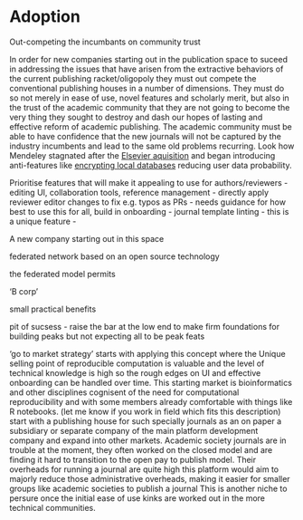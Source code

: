 # Adoption

Out-competing the incumbants on community trust

In order for new companies starting out in the publication space to suceed in addressing the issues that have arisen from the extractive behaviors of the current publishing racket/oligopoly they must out compete the conventional publishing houses in a number of dimensions. 
They must do so not merely in ease of use, novel features and scholarly merit, but also in the trust of the academic community that they are not going to become the very thing they sought to destroy and dash our hopes of lasting and effective reform of academic publishing. 
The academic community must be able to have confidence that the new journals will not be captured by the industry incumbents and lead to the same old problems recurring. Look how Mendeley stagnated after the [Elsevier aquisition](https://www.elsevier.com/about/press-releases/corporate/elsevier-acquires-mendeley,-an-innovative,-cloud-based-research-management-and-social-collaboration-platform) and began introducing anti-features like [encrypting local databases](https://eighty-twenty.org/2018/06/13/mendeley-encrypted-db) reducing user data probability.


Prioritise features that will make it appealing to use for authors/reviewers
- editing UI, collaboration tools, reference management
- directly apply reviewer editor changes to fix e.g. typos as PRs - needs guidance for how best to use this for all, build in onboarding 
- journal template linting - this is a unique feature
- 


A new company starting out in this space

federated network based on an open source technology

the federated model permits

'B corp'

small practical benefits

pit of sucsess - raise the bar at the low end to make firm foundations for building peaks but not expecting all to be peak feats


'go to market strategy' starts with applying this concept where the Unique selling point of reproducible computation is valuable and the level of technical knowledge is high so the rough edges on UI and effective onboarding can be handled over time.
This starting market is bioinformatics and other disciplines cognisent of the need for computational reproducibility and with some members already comfortable with things like R notebooks. (let me know if you work in field which fits this description)
start with a publishing house for such specially journals as an on paper a subsidiary or separate company of the main platform development company and expand into other markets. 
Academic society journals are in trouble at the moment, they often worked on the closed model and are finding it hard to transition to the open pay to publish model.
Their overheads for running a journal are quite high this platform would aim to majorly reduce those administrative overheads, making it easier for smaller groups like academic societies to publish a journal
This is another niche to persure once the initial ease of use kinks are worked out in the more technical communities.
